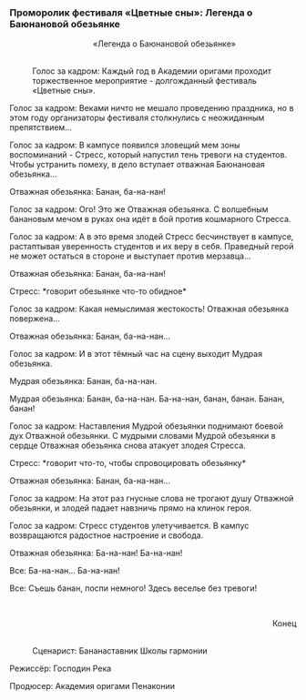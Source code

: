===Проморолик фестиваля «Цветные сны»: Легенда о Баюнановой обезьянке===
:<div align="center">«Легенда о Баюнановой обезьянке»</div>
:<br />Голос за кадром: Каждый год в Академии оригами проходит торжественное мероприятие - долгожданный фестиваль «Цветные сны».
:
Голос за кадром: Веками ничто не мешало проведению праздника, но в этом году организаторы фестиваля столкнулись с неожиданным препятствием...
:
Голос за кадром: В кампусе появился зловещий мем зоны воспоминаний - Стресс, который напустил тень тревоги на студентов. Чтобы устранить помеху, в дело вступает отважная Баюнановая обезьянка...
:
Отважная обезьянка: Банан, ба-на-нан!
:
Голос за кадром: Ого! Это же Отважная обезьянка. С волшебным банановым мечом в руках она идёт в бой против кошмарного Стресса.
:
Голос за кадром: А в это время злодей Стресс бесчинствует в кампусе, растаптывая уверенность студентов и их веру в себя. Праведный герой не может остаться в стороне и выступает против мерзавца...
:
Отважная обезьянка: Банан, ба-на-нан!
:
Стресс: *говорит обезьянке что-то обидное*
:
Голос за кадром: Какая немыслимая жестокость! Отважная обезьянка повержена...
:
Отважная обезьянка: Банан, ба-на-нан...
:
Голос за кадром: И в этот тёмный час на сцену выходит Мудрая обезьянка.
:
Мудрая обезьянка: Банан, ба-на-нан.
:
Мудрая обезьянка: Банан, ба-на-нан. Ба-на-нан, банан, банан. Банан, банан!
:
Голос за кадром: Наставления Мудрой обезьянки поднимают боевой дух Отважной обезьянки. С мудрыми словами Мудрой обезьянки в сердце Отважная обезьянка снова атакует злодея Стресса.
:
Стресс: *говорит что-то, чтобы спровоцировать обезьянку*
:
Отважная обезьянка: Банан, ба-на-нан...
:
Голос за кадром: На этот раз гнусные слова не трогают душу Отважной обезьянки, и злодей падает навзничь прямо на клинок героя.
:
Голос за кадром: Стресс студентов улетучивается. В кампус возвращаются радостное настроение и свобода.
:
Отважная обезьянка: Ба-на-нан! Ба-на-нан!
:
Все: Ба-на-нан... Ба-на-нан!
:
Все: Съешь банан, поспи немного! Здесь веселье без тревоги!
:<br /><div align="right">Конец
:<br />Сценарист: Бананаставник Школы гармонии
:
Режиссёр: Господин Река
:
Продюсер: Академия оригами Пенаконии</div>
